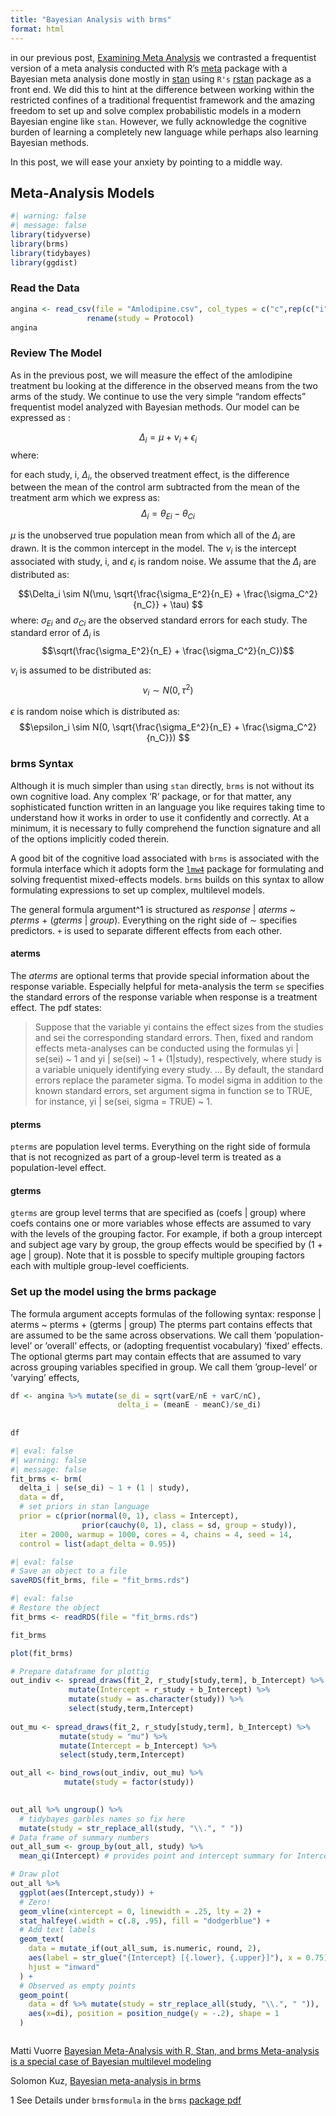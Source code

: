 ```yaml
---
title: "Bayesian Analysis with brms"
format: html
---
```


in our previous post, [Examining Meta Analysis](https://rworks.dev/posts/meta-analysis/) we contrasted a frequentist version of a meta analysis conducted with R's [meta](https://cran.r-project.org/package=meta) package with a Bayesian meta analysis done mostly in [stan](https://mc-stan.org/) using `R's` [rstan](https://cran.r-project.org/package=rstan) package as a front end. We did this to hint at the difference between working within the restricted confines of a traditional frequentist framework and the amazing freedom to set up and solve complex probabilistic models in a modern Bayesian engine like `stan`. However, we fully acknowledge the cognitive burden of learning a completely new language while perhaps also learning Bayesian methods.

In this post, we will ease your anxiety by pointing to a middle way.

## Meta-Analysis Models

```r
#| warning: false
#| message: false
library(tidyverse)
library(brms)
library(tidybayes)
library(ggdist)

```

### Read the Data

```r
angina <- read_csv(file = "Amlodipine.csv", col_types = c("c",rep(c("i","d","d"),2))) %>%
                 rename(study = Protocol)
angina

```

### Review The Model

As in the previous post, we will measure the effect of the amlodipine treatment bu looking at the difference in the observed means from the two arms of the study. We continue to use the very simple "random effects" frequentist model analyzed with Bayesian methods. Our model can be expressed as :

$$\Delta_i = \mu + \nu_i + \epsilon_i$$ where:

for each study, i, $\Delta_i$, the observed treatment effect, is the difference between the mean of the control arm subtracted from the mean of the treatment arm which we express as: $$\Delta_i = \theta_{Ei} - \theta_{Ci}$$

$\mu$ is the unobserved true population mean from which all of the $\Delta_i$ are drawn. It is the common intercept in the model. The $\nu_i$ is the intercept associated with study, i, and $\epsilon_i$ is random noise. We assume that the $\Delta_i$ are distributed as:

$$\Delta_i \sim N(\mu, \sqrt{\frac{\sigma_E^2}{n_E} + \frac{\sigma_C^2}{n_C}} + \tau) $$ where: $\sigma_{Ei}$ and $\sigma_{Ci}$ are the observed standard errors for each study. The standard error of $\Delta_i$ is $$\sqrt(\frac{\sigma_E^2}{n_E} + \frac{\sigma_C^2}{n_C})$$

$\nu_i$ is assumed to be distributed as: $$\nu_i \sim N(0, \tau^2) $$

$\epsilon$ is random noise which is distributed as: $$\epsilon_i \sim N(0, \sqrt{\frac{\sigma_E^2}{n_E} + \frac{\sigma_C^2}{n_C}}) $$

### brms Syntax

Although it is much simpler than using `stan` directly, `brms` is not without its own cognitive load. Any complex 'R' package, or for that matter, any sophisticated function written in an language you like requires taking time to understand how it works in order to use it confidently and correctly. At a minimum, it is necessary to fully comprehend the function signature and all of the options implicitly coded therein.

A good bit of the cognitive load associated with `brms` is associated with the formula interface which it adopts form the [`lmw4`](https://CRAN.R-project.org/package=lme4) package for formulating and solving frequentist mixed-effects models. `brms` builds on this syntax to allow formulating expressions to set up complex, multilevel models. 

The general formula argument^1 is structured as *response* | *aterms* ~ *pterms* + (*gterms* | *group*). Everything on the right side of ∼ specifies predictors. `+` is used to separate different effects from each other.

#### aterms

The *aterms* are optional terms that provide special information about the response variable. Especially helpful for meta-analysis the term `se` specifies the standard errors of the response variable when response is a treatment effect. The pdf states:

> Suppose that the variable yi contains the effect sizes from the studies and sei the corresponding standard errors. Then, fixed and random effects meta-analyses can be conducted using the formulas yi | se(sei) ~ 1 and yi | se(sei) ~ 1
+ (1|study), respectively, where study is a variable uniquely identifying every study. ... By default, the standard errors replace the parameter sigma. To model sigma in addition to the known standard errors, set argument sigma in function se to TRUE, for instance, yi | se(sei, sigma = TRUE) ~ 1.

#### pterms

`pterms` are population level terms. Everything on the right side of formula that is not recognized as part of a group-level term is treated as a population-level effect.

#### gterms

 `gterms` are group level terms that are specified as  (coefs | group) where coefs contains one or more variables whose effects are assumed to vary with the levels of the grouping factor. For example, if both a group intercept and subject age vary by group, the group effects would be specified by (1 + age | group). Note that it is possble to specify multiple grouping factors each with multiple group-level coefficients.


### Set up the model using the brms package

The formula argument accepts formulas of the following syntax: response \| aterms \~ pterms + (gterms \| group) The pterms part contains effects that are assumed to be the same across observations. We call them ’population-level’ or ’overall’ effects, or (adopting frequentist vocabulary) ’fixed’ effects. The optional gterms part may contain effects that are assumed to vary across grouping variables specified in group. We call them ’group-level’ or ’varying’ effects,

```r
 
df <- angina %>% mutate(se_di = sqrt(varE/nE + varC/nC),
                        delta_i = (meanE - meanC)/se_di)
                        
                           
df
```

```r
#| eval: false
#| warning: false
#| message: false
fit_brms <- brm(
  delta_i | se(se_di) ~ 1 + (1 | study), 
  data = df, 
  # set priors in stan language
  prior = c(prior(normal(0, 1), class = Intercept), 
                prior(cauchy(0, 1), class = sd, group = study)),
  iter = 2000, warmup = 1000, cores = 4, chains = 4, seed = 14,
  control = list(adapt_delta = 0.95))
```

```r
#| eval: false
# Save an object to a file
saveRDS(fit_brms, file = "fit_brms.rds")
```

```r
#| eval: false
# Restore the object
fit_brms <- readRDS(file = "fit_brms.rds")

```

```r
fit_brms
```

```r
plot(fit_brms)
```

```r
# Prepare dataframe for plottig
out_indiv <- spread_draws(fit_2, r_study[study,term], b_Intercept) %>%
             mutate(Intercept = r_study + b_Intercept) %>%
             mutate(study = as.character(study)) %>%
             select(study,term,Intercept)
 
out_mu <- spread_draws(fit_2, r_study[study,term], b_Intercept) %>%
           mutate(study = "mu") %>%
           mutate(Intercept = b_Intercept) %>%
           select(study,term,Intercept)

out_all <- bind_rows(out_indiv, out_mu) %>%
            mutate(study = factor(study))
          
```

```r
 
out_all %>% ungroup() %>%
  # tidybayes garbles names so fix here
  mutate(study = str_replace_all(study, "\\.", " "))
# Data frame of summary numbers
out_all_sum <- group_by(out_all, study) %>% 
  mean_qi(Intercept) # provides point and intercept summary for Intercept

# Draw plot
out_all %>%   
  ggplot(aes(Intercept,study)) + 
  # Zero!
  geom_vline(xintercept = 0, linewidth = .25, lty = 2) +
  stat_halfeye(.width = c(.8, .95), fill = "dodgerblue") +
  # Add text labels
  geom_text(
    data = mutate_if(out_all_sum, is.numeric, round, 2),
    aes(label = str_glue("{Intercept} [{.lower}, {.upper}]"), x = 0.75),
    hjust = "inward"
  ) +
  # Observed as empty points
  geom_point(
    data = df %>% mutate(study = str_replace_all(study, "\\.", " ")), 
    aes(x=di), position = position_nudge(y = -.2), shape = 1 
  ) 



```

Matti Vuorre [Bayesian Meta-Analysis with R, Stan, and brms Meta-analysis is a special case of Bayesian multilevel modeling](https://mvuorre.github.io/posts/2016-09-29-bayesian-meta-analysis/)

Solomon Kuz, [Bayesian meta-analysis in brms](https://solomonkurz.netlify.app/blog/bayesian-meta-analysis/)


1 See Details under `brmsformula` in the `brms` [package pdf](https://cran.r-project.org/web/packages/brms/brms.pdf)
